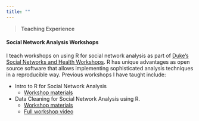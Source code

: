 ```yaml
---
title: ""
---
```

> **Teaching Experience**

#### Social Network Analysis Workshops

I teach workshops on using R for social network analysis as part of [Duke's Social Networks and Health Workshops](https://dnac.ssri.duke.edu/social-networks-health-scholars-training-program-2020.php). R has unique advantages as open source software that allows implementing sophisticated analysis techniques in a reproducible way. Previous workshops I have taught include:

* Intro to R for Social Network Analysis 
    * [Workshop materials](files/IntrotoR_ExecutedGuide.html)

* Data Cleaning for Social Network Analysis using R.
    * [Workshop materials](files/Data_Cleaning_SNA_ExecuteGuide.html)
    * [Full workshop video](https://www.youtube.com/watch?list=PLwrOoPWTJPLQVpcVNtuXF-c3CZG9TxyXo&time_continue=2&v=P0KXKQmg5So&feature=emb_logo)
